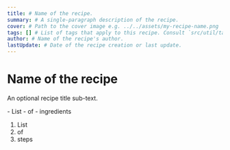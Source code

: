 ```yaml
---
title: # Name of the recipe.
summary: # A single-paragraph description of the recipe.
cover: # Path to the cover image e.g. ../../assets/my-recipe-name.png
tags: [] # List of tags that apply to this recipe. Consult `src/util/tag-list.ts` for the available values.
author: # Name of the recipe's author.
lastUpdate: # Date of the recipe creation or last update.
---
```



# Name of the recipe

An optional recipe title sub-text.

<Ingredients>
- List
- of
- ingredients
</Ingredients>

1. List
2. of
3. steps
